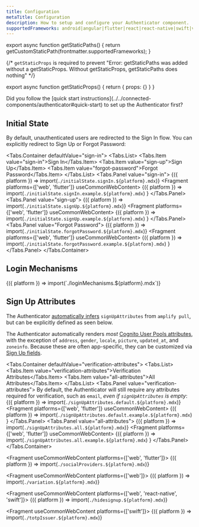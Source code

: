 ```yaml
---
title: Configuration
metaTitle: Configuration
description: How to setup and configure your Authenticator component.
supportedFrameworks: android|angular|flutter|react|react-native|swift|vue
---
```



export async function getStaticPaths() {
  return getCustomStaticPath(frontmatter.supportedFrameworks);
}

{/*  `getStaticProps` is required to prevent "Error: getStaticPaths was added without a getStaticProps. Without getStaticProps, getStaticPaths does nothing" */}

export async function getStaticProps() {
  return { props: {} }
}

<Alert role="none" heading="Wait!">
  Did you follow the [quick start instructions](../../connected-components/authenticator#quick-start) to set up the Authenticator first?
</Alert>

## Initial State

By default, unauthenticated users are redirected to the Sign In flow. You can explicitly redirect to Sign Up or Forgot Password:

<Tabs.Container defaultValue="sign-in">
  <Tabs.List>
    <Tabs.Item value="sign-in">Sign In</Tabs.Item>
    <Tabs.Item value="sign-up">Sign Up</Tabs.Item>
    <Tabs.Item value="forgot-password">Forgot Password</Tabs.Item>
  </Tabs.List>
  <Tabs.Panel value="sign-in">
    <Fragment>
      {({ platform }) => import(`./initialState.signIn.${platform}.mdx`)}
    </Fragment>
    <Fragment platforms={['web', 'flutter']} useCommonWebContent>
      {({ platform }) =>
        import(`./initialState.signIn.example.${platform}.mdx`)
      }
    </Fragment>
  </Tabs.Panel>
  <Tabs.Panel value="sign-up">
    <Fragment>
      {({ platform }) => import(`./initialState.signUp.${platform}.mdx`)}
    </Fragment>
    <Fragment platforms={['web', 'flutter']} useCommonWebContent>
      {({ platform }) =>
        import(`./initialState.signUp.example.${platform}.mdx`)
      }
    </Fragment>
  </Tabs.Panel>
  <Tabs.Panel value="Forgot Password">
    <Fragment>
      {({ platform }) => import(`./initialState.forgotPassword.${platform}.mdx`)}
    </Fragment>
    <Fragment platforms={['web', 'flutter']} useCommonWebContent>
      {({ platform }) =>
        import(`./initialState.forgotPassword.example.${platform}.mdx`)
      }
    </Fragment>
  </Tabs.Panel>
</Tabs.Container>

## Login Mechanisms

<Fragment useCommonWebContent>
  {({ platform }) => import(`./loginMechanisms.${platform}.mdx`)}
</Fragment>

## Sign Up Attributes

<Alert role="none" heading="Zero Configuration">

The Authenticator [automatically infers](/connected-components/authenticator#step-1-configure-backend) `signUpAttributes` from `amplify pull`,
but can be explicitly defined as seen below.

</Alert>

The Authenticator automatically renders _most_ [Cognito User Pools attributes](https://docs.aws.amazon.com/cognito/latest/developerguide/user-pool-settings-attributes.html),
with the exception of `address`, `gender`, `locale`, `picture`, `updated_at`, and `zoneinfo`. Because these are often app-specific, they can be customized via [Sign Up fields](customization#sign-up-fields).

<Tabs.Container defaultValue="verification-attributes">
  <Tabs.List>
    <Tabs.Item value="verification-attributes">Verification Attributes</Tabs.Item>
    <Tabs.Item value="all-attributes">All Attributes</Tabs.Item>
  </Tabs.List>
  <Tabs.Panel value="verification-attributes">
    By default, the Authenticator will still require any attributes required for
    verification, such as `email`, _even if `signUpAttributes` is empty_:
    <Fragment>
      {({ platform }) => import(`./signUpAttributes.default.${platform}.mdx`)}
    </Fragment>
    <Fragment platforms={['web', 'flutter']} useCommonWebContent>
      {({ platform }) =>
        import(`./signUpAttributes.default.example.${platform}.mdx`)
      }
    </Fragment>
  </Tabs.Panel>
  <Tabs.Panel value="all-attributes">
    <Fragment>
      {({ platform }) => import(`./signUpAttributes.all.${platform}.mdx`)}
    </Fragment>
    <Fragment platforms={['web', 'flutter']} useCommonWebContent>
      {({ platform }) =>
        import(`./signUpAttributes.all.example.${platform}.mdx`)
      }
    </Fragment>
  </Tabs.Panel>
</Tabs.Container>

<Fragment useCommonWebContent platforms={['web', 'flutter']}>
  {({ platform }) => import(`./socialProviders.${platform}.mdx`)}
</Fragment>

<Fragment useCommonWebContent platforms={['web']}>
  {({ platform }) => import(`./variation.${platform}.mdx`)}
</Fragment>

<Fragment useCommonWebContent platforms={['web', 'react-native', 'swift']}>
  {({ platform }) => import(`./hidesignup.${platform}.mdx`)}
</Fragment>

<Fragment useCommonWebContent platforms={['swift']}>
  {({ platform }) => import(`./totpIssuer.${platform}.mdx`)}
</Fragment>
